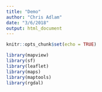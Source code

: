 ```yaml
---
title: "Demo"
author: "Chris Adlam"
date: "3/6/2018"
output: html_document
---
```


```r
knitr::opts_chunk$set(echo = TRUE)
```

```r
library(mapview)
library(sf)
library(leaflet)
library(maps)
library(maptools)
library(rgdal)

```

